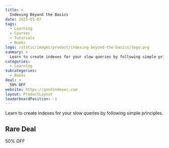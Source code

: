 ```yaml
---
title: >
  Indexing Beyond the Basics
date: 2025-01-07
tags:
  - Learning
  - Courses
  - Tutorials
  - Books
logo: /static/images/product/indexing-beyond-the-basics/logo.png
summary: >
  Learn to create indexes for your slow queries by following simple principles.
categories:
  - Learning
subcategories:
  - Books
deal: >
  50% OFF
website: https://goodindexes.com
layout: ProductLayout
leaderboardPosition: -1
---
```

Learn to create indexes for your slow queries by following simple principles.

## Rare Deal

50% OFF
